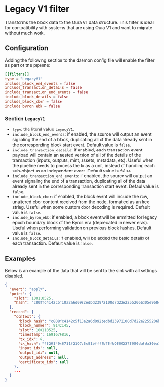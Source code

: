 # Legacy V1 filter

Transforms the block data to the Oura V1 data structure. This filter is ideal for compatibility with systems that are using Oura V1 and want to migrate without much work.

## Configuration

Adding the following section to the daemon config file will enable the filter as part of the pipeline:

```toml
[[filters]]
type = "LegacyV1"
include_block_end_events = false
include_transaction_details = false
include_transaction_end_events = false
include_block_details = false
include_block_cbor = false
include_byron_ebb = false
```

### Section `LegacyV1`

- `type`: the literal value `LegacyV1`.
- `include_block_end_events`: if enabled, the source will output an event signaling the end of a block, duplicating all of the data already sent in the corresponding block start event. Default value is `false`.
- `include_transaction_details`: if enabled, each transaction event payload will contain an nested version of all of the details of the transaction (inputs, outputs, mint, assets, metadata, etc). Useful when the pipeline needs to process the tx as a unit, instead of handling each sub-object as an independent event. Default value is `false`.
- `include_transaction_end_events`: if enabled, the source will output an event signaling the end of a transaction, duplicating all of the data already sent in the corresponding transaction start event. Defaul value is `false`.
- `include_block_cbor`: if enabled, the block event will include the raw, unaltered cbor content received from the node, formatted as an hex string. Useful when some custom cbor decoding is required. Default value is `false`.
- `include_byron_ebb`: if enabled, a block event will be emmitted for legacy epoch boundary block of the Byron era (deprecated in newer eras). Useful when performing validation on previous block hashes. Default value is `false`.
- `include_block_details`: If enabled, will be added the basic details of each transaction. Default value is `false`.

## Examples

Below is an example of the data that will be sent to the sink with all settings disabled.

```json
{
  "event": "apply",
  "point": {
    "slot": 100110525,
    "hash": "c808fc4142c5f10a2a6d0922edbd23972100d7d22e2255206bd05e968cc045f1"
  },
  "record": {
    "context": {
      "block_hash": "c808fc4142c5f10a2a6d0922edbd23972100d7d22e2255206bd05e968cc045f1",
      "block_number": 9142145,
      "slot": 100110525,
      "timestamp": 1691676816,
      "tx_idx": 6,
      "tx_hash": "4329140c6711f2197c8c81bfff4b75fb95892375050dafda30ba146476ca3d65",
      "input_idx": null,
      "output_idx": null,
      "output_address": null,
      "certificate_idx": null
    },
    ...
  }
}
```
